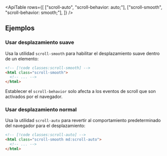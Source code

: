 

<ApiTable
  rows={[
    ["scroll-auto", "scroll-behavior: auto;"],
    ["scroll-smooth", "scroll-behavior: smooth;"],
  ]}
/>

## Ejemplos

### Usar desplazamiento suave

Usa la utilidad `scroll-smooth` para habilitar el desplazamiento suave dentro de un elemento:

```html
<!-- [!code classes:scroll-smooth] -->
<html class="scroll-smooth">
  <!-- ... -->
</html>
```

Establecer el `scroll-behavior` solo afecta a los eventos de scroll que son activados por el navegador.

### Usar desplazamiento normal

Usa la utilidad `scroll-auto` para revertir al comportamiento predeterminado del navegador para el desplazamiento:

```html
<!-- [!code classes:scroll-auto] -->
<html class="scroll-smooth md:scroll-auto">
  <!-- ... -->
</html>
```

